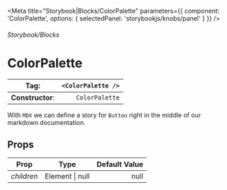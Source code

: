 
<Meta title="Storybook|Blocks/ColorPalette" parameters={{
    component: 'ColorPalette',
    options: { selectedPanel: 'storybookjs/knobs/panel' }
  }}
/>

###### Storybook/Blocks

# ColorPalette

| **Tag**:         |`<ColorPalette />` |
|------------------|------------------:|
| **Constructor**: |    `ColorPalette` |

With `MDX` we can define a story for `Button` right in the middle of our
markdown documentation.

## Props

| **Prop**   |     **Type**    | **Default Value** |
|------------|:---------------:|------------------:|
| _children_ | Element \| null |              null |
